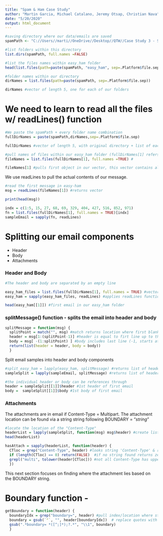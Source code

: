 ---
title: "Spam & Ham Case Study"
author: "Martin Garcia, Michael Catalano, Jeremy Otsap, Christian Nava"
date: "5/20/2020"
output: html_document
---

```{r}

#saving directory where our data/emails are saved
spamPath <- "C://Users//marti//OneDrive//Desktop//QTW//Case Study 3 - Spam Ham//Data//"

#list folders within this directory
list.dirs(spamPath, full.names =FALSE)

```


```{r}

#list the files names within easy_ham folder
head(list.files(path=paste(spamPath, "easy_ham", sep=.Platform$file.sep)))

```

```{r}

#folder names within our directory
dirNames = list.files(path=paste(spamPath, sep=.Platform$file.sep))

dirNames #vector of length 5, one for each of our folders

```



# We need to learn to read all the files w/ readLines() function

```{r}

#We paste the spamPath + every folder name combination
fullDirNames = paste(spamPath,dirNames,sep=.Platform$file.sep)

fullDirNames #vector of length 5, with original directory + list of each of our folder names

```


```{r}

#pull names of files within our easy_ham folder (fullDirNames[1] refers to first object in our vector) & read the first message
fileNames = list.files(fullDirNames[1], full.names =TRUE) #

fileNames[1] #pulls first object in our vector, this vector contains all the messages by name

```

We use readLines to pull the actual contents of our message.

```{r}

#read the first message in easy-ham
msg = readLines(fileNames[1]) #returns vector 

print(head(msg))

```

```{r}
indx = c(1:5, 15, 27, 68, 69, 329, 404, 427, 516, 852, 971) 
fn = list.files(fullDirNames[1], full.names = TRUE)[indx] 
sampleEmail = sapply(fn, readLines)

```


# Splitting our email components

* Header
* Body
* Attachments

### Header and Body

```{r}

#The header and body are separated by an empty line

easy_ham_files = list.files(fullDirNames[1], full.names = TRUE) #vector of our files
easy_ham = sapply(easy_ham_files, readLines) #applies readLines function to our vector of files & returns vector of objects - emails

head(easy_ham[[1]]) #first email in our easy_ham folder

```

### splitMessage() function - splits the email into header and body

```{r}
splitMessage = function(msg) {
  splitPoint = match("", msg) #match returns location where first blank occurs
  header = msg[1:(splitPoint-1)] #header is equal to firt line up to the splitPoint location not including
  body = msg[ -(1:splitPoint) ] #body includes last line (-1, starts at end) up to splitPoint
  return(list(header = header, body = body)) 
  }

```

Split email samples into header and body components

```{r}

#split_easy_ham = lapply(easy_ham, splitMessage) #returns list of header & body
sampleSplit = lapply(sampleEmail, splitMessage) #returns list of header & body

#the individual header or body can be references through
header = sampleSplit[[1]]$header #1st header of first email
body =  sampleSplit[[1]]$body #1st body of first email

```

### Attachments

The attachments are in email if Content-Type = Multipart.
The attachment location can be found via a string string following BOUNDARY = "_string_"

```{r}
#locate the location of the "Content-Type"
headerList = lapply(sampleSplit, function(msg) msg$header) #create list of all my headers
head(headerList)
```

```{r}

hasAttach = sapply(headerList, function(header) {
  CTloc = grep("Content-Type", header) #looks string 'Content-Type' & returns location
  if (length(CTloc) == 0) return(FALSE)  #if no string found returns zero return, which we suggest return NA, else default false
  grepl("multi", tolower(header[CTloc])) #not all Content-Type has upper or lower case 'Multipart', changing to lower and if found return true
  })

```

This next section focuses on finding where the attachment lies based on the BOUNDARY string.

# Boundary function - 

```{r}

getBoundary = function(header) {
  boundaryIdx = grep("boundary=", header) #pull index/location where string 'boundary=' lives
  boundary = gsub(`"`, "", header[boundaryIdx])  # replace quotes with nothing
  gsub(".*boundary= *([^;]*);?.*", "\\1", boundary)  
  }

```
